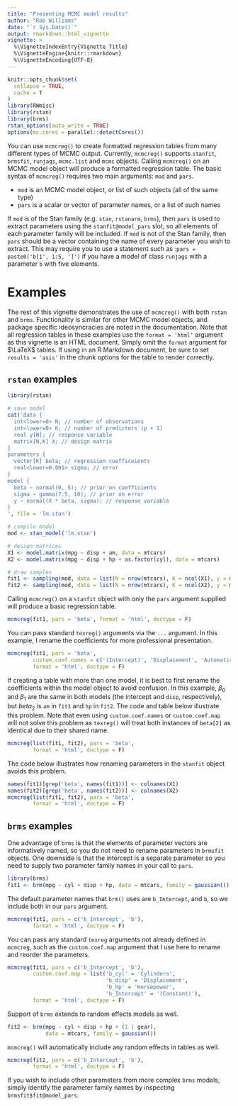 ```yaml
---
title: "Presenting MCMC model results"
author: "Rob Williams"
date: "`r Sys.Date()`"
output: rmarkdown::html_vignette
vignette: >
  %\VignetteIndexEntry{Vignette Title}
  %\VignetteEngine{knitr::rmarkdown}
  %\VignetteEncoding{UTF-8}
---
```


```r
knitr::opts_chunk$set(
  collapse = TRUE,
  cache = T
)
library(RWmisc)
library(rstan)
library(brms)
rstan_options(auto_write = TRUE)
options(mc.cores = parallel::detectCores())
```

You can use `mcmcreg()` to create formatted regression tables from many different types of MCMC output. Currently, `mcmcreg()` supports `stanfit`, `brmsfit`, `runjags`, `mcmc.list` and `mcmc` objects. Calling `mcmcreg()` on an MCMC model object will produce a formatted regression table. The basic syntax of `mcmcreg()` requires two main arguments: `mod` and `pars`.

- `mod` is an MCMC model object, or list of such objects (all of the same type)
- `pars` is a scalar or vector of parameter names, or a list of such names

If `mod` is of the Stan family (e.g. `stan`, `rstanarm`, `brms`), then `pars` is used to extract parameters using the `stanfit@model_pars` slot, so all elements of each parameter family will be included. If `mod` is not of the Stan family, then `pars` should be a vector containing the name of every parameter you wish to extract. This may require you to use a statement such as :`pars = paste0('b[1', 1:5, ']')` if you have a model of class `runjags` with a parameter `b` with five elements.

# Examples

The rest of this vignette demonstrates the use of `mcmcreg()` with both `rstan` and `brms`. Functionality is similar for other MCMC model objects, and package specific ideosyncracies are noted in the documentation. Note that all regression tables in these examples use the `format = 'html'` argument as this vignette is an HTML document. Simply omit the `format` argument for $\LaTeX$ tables. If using in an R Markdown document, be sure to set `results = 'asis'` in the chunk options for the table to render correctly.

## `rstan` examples

```r
library(rstan)

# save model
cat('data {
  int<lower=0> N; // number of observations
  int<lower=0> K; // number of predictors (p + 1)
  real y[N]; // response variable
  matrix[N,K] X; // design matrix
}
parameters {
  vector[K] beta; // regression coefficeients
  real<lower=0.001> sigma; // error
}
model {
  beta ~ normal(0, 5); // prior on coefficients
  sigma ~ gamma(7.5, 10); // prior on error
  y ~ normal(X * beta, sigma); // response variable
}
', file = 'lm.stan')

# compile model
mod <- stan_model('lm.stan')

# design matrices
X1 <- model.matrix(mpg ~ disp + am, data = mtcars)
X2 <- model.matrix(mpg ~ disp + hp + as.factor(cyl), data = mtcars)

# draw samples
fit1 <- sampling(mod, data = list(N = nrow(mtcars), K = ncol(X1), y = mtcars$mpg, X = X1))
fit2 <- sampling(mod, data = list(N = nrow(mtcars), K = ncol(X2), y = mtcars$mpg, X = X2))
```

Calling `mcmcreg()` on a `stanfit` object with only the `pars` argument supplied will produce a basic regression table. 

```r
mcmcreg(fit1, pars = 'beta', format = 'html', doctype = F)
```

You can pass standard `texreg()` arguments via the `...` argument. In this example, I rename the coefficients for more professional presentation.

```r
mcmcreg(fit1, pars = 'beta',
        custom.coef.names = c('(Intercept)', 'Displacement', 'Automatic'),
        format = 'html', doctype = F)
```

If creating a table with more than one model, it is best to first rename the coefficients within the model object to avoid confusion. In this example, $\beta_0$ and $\beta_1$ are the same in both models (the intercept and `disp`, respectively), but $beta_2$ is `am` in `fit1` and `hp` in `fit2`. The code and table below illustrate this problem. Note that even using `custom.coef.names` or `custom.coef.map` will not solve this problem as `texreg()` will treat both instances of `beta[2]` as identical due to their shared name.

```r
mcmcreg(list(fit1, fit2), pars = 'beta',
        format = 'html', doctype = F)
```

The code below illustrates how renaming parameters in the `stanfit` object avoids this problem.

```r
names(fit1)[grep('beta', names(fit1))] <- colnames(X1)
names(fit2)[grep('beta', names(fit2))] <- colnames(X2)
mcmcreg(list(fit1, fit2), pars = 'beta',
        format = 'html', doctype = F)
```

## `brms` examples

One advantage of `brms` is that the elements of parameter vectors are informatively named, so you do not need to rename parameters in `brmsfit` objects. One downside is that the intercept is a separate parameter so you need to supply two parameter family names in your call to `pars`.

```r
library(brms)
fit1 <- brm(mpg ~ cyl + disp + hp, data = mtcars, family = gaussian())
```

The default parameter names that `brm()` uses are `b_Intercept`, and `b`, so we include both in our `pars` argument.

```r
mcmcreg(fit1, pars = c('b_Intercept', 'b'),
        format = 'html', doctype = F)
```

You can pass any standard `texreg` arguments not already defined in `mcmcreg`, such as the `custom.coef.map` argument that I use here to rename and reorder the parameters.

```r
mcmcreg(fit1, pars = c('b_Intercept', 'b'),
        custom.coef.map = list('b_cyl' = 'Cylinders',
                               'b_disp' = 'Displacement',
                               'b_hp' = 'Horsepower',
                               'b_Intercept' = '(Constant)'),
        format = 'html', doctype = F)
```

Support of `brms` extends to random effects models as well.

```r
fit2 <- brm(mpg ~ cyl + disp + hp + (1 | gear),
            data = mtcars, family = gaussian())
```

`mcmcreg()` will automatically include any random effects in tables as well.

```r
mcmcreg(fit2, pars = c('b_Intercept', 'b'),
        format = 'html', doctype = F)
```

If you wish to include other parameters from more complex `brms` models, simply identify the parameter family names by inspecting `brmsfit$fit@model_pars`.
